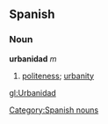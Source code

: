 == Spanish ==
=== Noun ===
'''urbanidad''' ''m''
# [[politeness]]; [[urbanity]]
[[Category:Spanish nouns]]

[[gl:Urbanidad]]